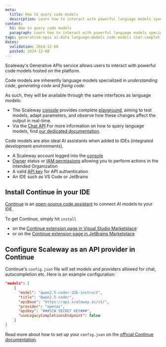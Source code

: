 ```yaml
---
meta:
  title: How to query code models
  description: Learn how to interact with powerful language models specialized in code using Scaleway's Generative APIs service.
content:
  h1: How to query code models
  paragraph: Learn how to interact with powerful language models specialized in code using Scaleway's Generative APIs service.
tags: generative-apis ai-data language-models code-models chat-completions-api
dates:
  validation: 2024-12-08
  posted: 2024-12-08
---
```


Scaleway's Generative APIs service allows users to interact with powerful code models hosted on the platform.

Code models are inherently language models specialized in *understanding code*, *generating code* and *fixing code*. 

As such, they will be available through the same interfaces as language models:
- The Scaleway [console](https://console.scaleway.com) provides complete [playground](/ai-data/generative-apis/how-to/query-language-models/#accessing-the-playground), aiming to test models, adapt parameters, and observe how these changes affect the output in real-time.
- Via the [Chat API](/ai-data/generative-apis/how-to/query-language-models/#querying-language-models-via-api)
For more information on how to query language models, find [our dedicated documentation](/ai-data/generative-apis/how-to/query-language-models/).

Code models are also ideal AI assistants when added to IDEs (integrated development environments). 

<Macro id="requirements" />

- A Scaleway account logged into the [console](https://console.scaleway.com)
- [Owner](/identity-and-access-management/iam/concepts/#owner) status or [IAM permissions](/identity-and-access-management/iam/concepts/#permission) allowing you to perform actions in the intended Organization
- A valid [API key](/identity-and-access-management/iam/how-to/create-api-keys/) for API authentication
- An IDE such as VS Code or JetBrains

## Install Continue in your IDE

[Continue](https://www.continue.dev/) is an [open-source code assistant](https://github.com/continuedev/continue) to connect AI models to your IDE.

To get Continue, simply hit `install` 
- on the [Continue extension page in Visual Studio Marketplace](https://marketplace.visualstudio.com/items?itemName=Continue.continue)
- or on the [Continue extension page in JetBrains Marketplace](https://plugins.jetbrains.com/plugin/22707-continue)

## Configure Scaleway as an API provider in Continue

Continue's `config.json` file will set models and providers allowed for chat, autocompletion etc.
Here is an example configuration:

```json
"models": [
    {
      "model": "qwen2.5-coder-32b-instruct",
      "title": "Qwen2.5-coder",
      "apiBase": "https://api.scaleway.ai/v1/",
      "provider": "openai",
      "apiKey": "###SCW SECRET KEY###",
      "useLegacyCompletionsEndpoint": false
    }
]
```

Read more about how to set up your `config.json` on the [official Continue documentation](https://docs.continue.dev/reference).

